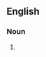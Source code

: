 {{also|double entendre}}

==English==

===Noun===
{{en-noun|head=[[double]]-[[entendre]]}}

# {{alternative spelling of|en|double entendre}}

{{c|en|Ambiguity|Figures of speech|Two}}
